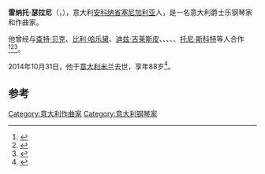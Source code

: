 {{Infobox person
| name         = 雷纳托·瑟拉尼
| image        = Marisa Terzi Renato Sellani.jpg
| image_size   =   
| caption      =  雷纳托·瑟拉尼与歌手{{le|玛丽莎·特尔兹|Marisa Terzi}} (1963)
| birth_name   =  
| birth_date   = {{Birth date|1926|1|8|df=yes}}
| birth_place  = 意大利[[安科纳省|安科纳省]][[塞尼加利亚|塞尼加利亚]]
| death_date   = {{death date and age|df=yes|2014|10|31|1926|1|8}}
| death_place  = [[意大利|意大利]][[米兰|米兰]]
| occupation   = 爵士乐钢琴家
| spouse       =   
}}
'''雷纳托·瑟拉尼'''（{{lang-it|'''Renato Sellani'''}}，{{bd|1926年|1月8日|2014年|10月31日|catIdx=Sellani}}），意大利[[安科纳省|安科纳省]][[塞尼加利亚|塞尼加利亚]]人，是一名意大利爵士乐钢琴家和作曲家。

他曾经与[[查特·贝克|查特·贝克]]、[[比利·哈乐黛|比利·哈乐黛]]、[[迪兹·吉莱斯皮|迪兹·吉莱斯皮]]、{{le|李·柯尼兹|Lee Konitz}}、{{le|比尔·科尔曼|Bill Coleman}}、{{le|杰瑞·穆勒根|Gerry Mulligan}}、{{le|恩里科·拉瓦|Enrico Rava}}、[[托尼·斯科特|托尼·斯科特]]等人合作<ref name=avve>{{cite news|last1=Massimiliano Castellani|title=Addio a Renato Sellani, "il" maestro del jazz|url=http://www.avvenire.it/Cultura/Pagine/morto-renato-sellani-maestro-musica-jazz.aspx|accessdate=3 November 2014|newspaper=[[Avvenire|Avvenire]]|date=1 November 2014|archive-date=2016-03-05|archive-url=https://web.archive.org/web/20160305043303/http://www.avvenire.it/Cultura/Pagine/morto-renato-sellani-maestro-musica-jazz.aspx|dead-url=no}}</ref><ref name="la re">{{cite news|last1=CARLO MORETTI|title=Addio a Renato Sellani, uno dei padri del jazz italiano|url=http://www.repubblica.it/spettacoli/musica/2014/11/01/news/addio_a_renato_sellani_uno_dei_padri_del_jazz_italiano-99542675/|accessdate=3 November 2014|publisher=[[La_Repubblica|La Repubblica]]|date=1 November 2014|archive-date=2016-03-04|archive-url=https://web.archive.org/web/20160304053955/http://www.repubblica.it/spettacoli/musica/2014/11/01/news/addio_a_renato_sellani_uno_dei_padri_del_jazz_italiano-99542675/|dead-url=no}}</ref><ref>{{cite news|last1=Marinella Venegoni|title=Renato Sellani, un grande pianista Tocco fatato, da Gillespie a Mina|url=http://www.lastampa.it/2014/11/01/blogs/on-the-road/renato-sellani-un-grande-pianista-tocco-fatato-da-gillespie-a-mina-W3gzn6uobYSro0WF8PVoTP/pagina.html|accessdate=3 November 2014|newspaper=[[La_Stampa|La Stampa]]|date=1 November 2014|archive-date=2015-05-13|archive-url=https://web.archive.org/web/20150513103715/http://www.lastampa.it/2014/11/01/blogs/on-the-road/renato-sellani-un-grande-pianista-tocco-fatato-da-gillespie-a-mina-W3gzn6uobYSro0WF8PVoTP/pagina.html|dead-url=no}}</ref>。

2014年10月31日，他于[[意大利|意大利]][[米兰|米兰]]去世，享年88岁<ref name="la re">{{cite news|last1=CARLO MORETTI|title=Addio a Renato Sellani, uno dei padri del jazz italiano|url=http://www.repubblica.it/spettacoli/musica/2014/11/01/news/addio_a_renato_sellani_uno_dei_padri_del_jazz_italiano-99542675/|accessdate=3 November 2014|publisher=[[La_Repubblica|La Repubblica]]|date=1 November 2014}}</ref>。

==参考==
{{reflist}}

{{DEFAULTSORT:Sellani, Renato}}

[[Category:意大利作曲家|Category:意大利作曲家]]
[[Category:意大利钢琴家|Category:意大利钢琴家]]